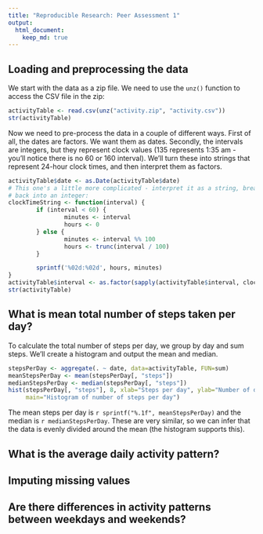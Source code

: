 ```yaml
---
title: "Reproducible Research: Peer Assessment 1"
output: 
  html_document:
    keep_md: true
---
```



## Loading and preprocessing the data
We start with the data as a zip file. We need to use the `unz()` function to access the CSV file in the zip:

```r
activityTable <- read.csv(unz("activity.zip", "activity.csv"))
str(activityTable)
```

Now we need to pre-process the data in a couple of different ways. First of all, the dates are factors. We want
them as dates. Secondly, the intervals are integers, but they represent clock values (135 represents 1:35 am -
you'll notice there is no 60 or 160 interval). We'll turn these into strings that represent 24-hour clock times,
and then interpret them as factors.

```r
activityTable$date <- as.Date(activityTable$date)
# This one's a little more complicated - interpret it as a string, break into two, then
# back into an integer:
clockTimeString <- function(interval) {
        if (interval < 60) {
                minutes <- interval
                hours <- 0
        } else {
                minutes <- interval %% 100
                hours <- trunc(interval / 100)
        }

        sprintf('%02d:%02d', hours, minutes)
}
activityTable$interval <- as.factor(sapply(activityTable$interval, clockTimeString))
str(activityTable)
```
## What is mean total number of steps taken per day?
To calculate the total number of steps per day, we group by day and sum steps. We'll create a histogram and
output the mean and median.
```r
stepsPerDay <- aggregate(. ~ date, data=activityTable, FUN=sum)
meanStepsPerDay <- mean(stepsPerDay[, "steps"])
medianStepsPerDay <- median(stepsPerDay[, "steps"])
hist(stepsPerDay[, "steps"], 8, xlab="Steps per day", ylab="Number of days",
     main="Histogram of number of steps per day")
```

The mean steps per day is `r sprintf("%.1f", meanStepsPerDay)` and the median is `r medianStepsPerDay`.
These are very similar, so we can infer that the data is evenly divided around the mean (the histogram
supports this).


## What is the average daily activity pattern?



## Imputing missing values



## Are there differences in activity patterns between weekdays and weekends?
